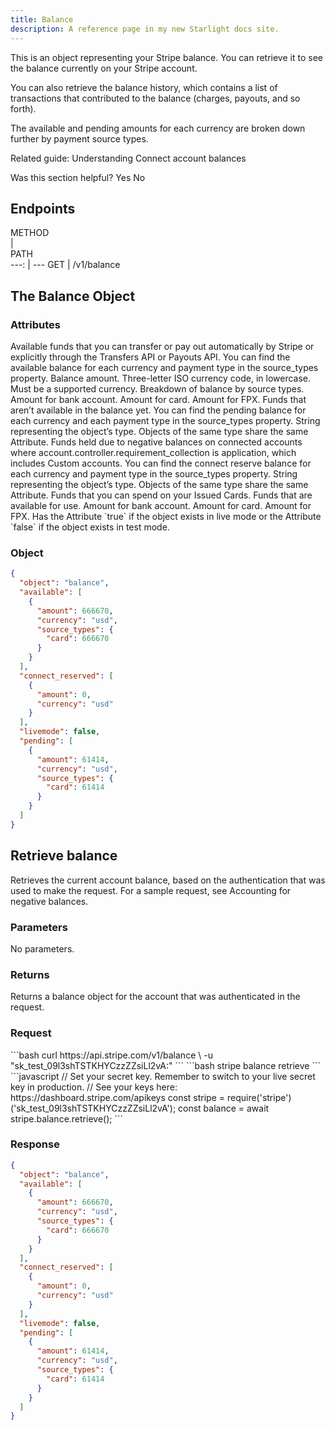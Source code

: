 ```yaml
---
title: Balance
description: A reference page in my new Starlight docs site.
---
```


This is an object representing your Stripe balance. You can retrieve it to see the balance currently on your Stripe account.

You can also retrieve the balance history, which contains a list of transactions that contributed to the balance (charges, payouts, and so forth).

The available and pending amounts for each currency are broken down further by payment source types.

Related guide: Understanding Connect account balances

Was this section helpful?
Yes
No

## Endpoints

<div style="width:100px">METHOD</div> | <div style="width:400px">PATH</div>
---: | ---
GET | /v1/balance


## The Balance Object

### Attributes
<Attribute text="available" type="array of dictionaries">
Available funds that you can transfer or pay out automatically by Stripe or explicitly through the Transfers API or Payouts API. You can find the available balance for each currency and payment type in the source_types property.
    <Collapse>
        <Attribute text="available.amount" type="integer">
        Balance amount.
        </Attribute>
        <Attribute text="available.currency" type="enum">
        Three-letter ISO currency code, in lowercase. Must be a supported currency.
        </Attribute>
        <Attribute text="available.source_types" type="nullable dictionary">
        Breakdown of balance by source types.
            <Collapse>
                <Attribute text="available.source_types.bank_account" type="nullable integer">
                Amount for bank account.
                </Attribute>
                <Attribute text="available.source_types.bank_card" type="nullable integer">
                Amount for card.
                </Attribute>
                <Attribute text="available.source_types.bank_fpx" type="nullable integer">
                Amount for FPX.
                </Attribute>
            </Collapse>
        </Attribute>
    </Collapse>
</Attribute>
<Attribute text="pending" type="array of dictionaries">
Funds that aren’t available in the balance yet. You can find the pending balance for each currency and each payment type in the source_types property.
</Attribute>
<Attribute text="object" type="string">
String representing the object’s type. Objects of the same type share the same Attribute.
</Attribute>
<Attribute text="connect_reserved" type="nullable array of dictionaries">
Funds held due to negative balances on connected accounts where account.controller.requirement_collection is application, which includes Custom accounts. You can find the connect reserve balance for each currency and payment type in the source_types property.
</Attribute>
<Attribute text="instant_available" type="nullable array of dictionaries">
String representing the object’s type. Objects of the same type share the same Attribute.
</Attribute>
<Attribute text="issuing" type="nullable dictionary">
Funds that you can spend on your Issued Cards.
    <Collapse>
        <Attribute text="issuing.available" type="integer">
        Funds that are available for use.
            <Collapse>
                <Attribute text="available.source_types.bank_account" type="nullable integer">
                Amount for bank account.
                </Attribute>
                <Attribute text="available.source_types.bank_card" type="nullable integer">
                Amount for card.
                </Attribute>
                <Attribute text="available.source_types.bank_fpx" type="nullable integer">
                Amount for FPX.
                </Attribute>
            </Collapse>
        </Attribute>
    </Collapse>
</Attribute>
<Attribute text="livemode" type="boolean">
Has the Attribute `true` if the object exists in live mode or the Attribute `false` if the object exists in test mode.
</Attribute>


### Object
```json
{
  "object": "balance",
  "available": [
    {
      "amount": 666670,
      "currency": "usd",
      "source_types": {
        "card": 666670
      }
    }
  ],
  "connect_reserved": [
    {
      "amount": 0,
      "currency": "usd"
    }
  ],
  "livemode": false,
  "pending": [
    {
      "amount": 61414,
      "currency": "usd",
      "source_types": {
        "card": 61414
      }
    }
  ]
}
```

## Retrieve balance

Retrieves the current account balance, based on the authentication that was used to make the request. For a sample request, see Accounting for negative balances.

### Parameters

No parameters.

### Returns
Returns a balance object for the account that was authenticated in the request.

### Request

<Tabs>
  <TabItem label="cURL" icon="star">
```bash
curl https://api.stripe.com/v1/balance \
  -u "sk_test_09l3shTSTKHYCzzZZsiLl2vA:"
```
  </TabItem>
  <TabItem label="Stripe CLI" icon="moon">
```bash
stripe balance retrieve 
```
  </TabItem>
  <TabItem label="Node.JS" icon="moon">
```javascript
// Set your secret key. Remember to switch to your live secret key in production.
// See your keys here: https://dashboard.stripe.com/apikeys
const stripe = require('stripe')('sk_test_09l3shTSTKHYCzzZZsiLl2vA');
const balance = await stripe.balance.retrieve();
```
  </TabItem>
</Tabs>

### Response

```json
{
  "object": "balance",
  "available": [
    {
      "amount": 666670,
      "currency": "usd",
      "source_types": {
        "card": 666670
      }
    }
  ],
  "connect_reserved": [
    {
      "amount": 0,
      "currency": "usd"
    }
  ],
  "livemode": false,
  "pending": [
    {
      "amount": 61414,
      "currency": "usd",
      "source_types": {
        "card": 61414
      }
    }
  ]
}
```
